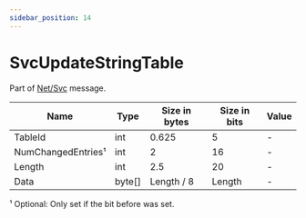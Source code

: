```yaml
---
sidebar_position: 14
---
```


# SvcUpdateStringTable

Part of [Net/Svc](../netsvc) message.

<!-- @dem-gen-begin:SvcUpdateStringTable -->
| Name | Type | Size in bytes | Size in bits | Value |
| --- | --- | --- | --- | --- |
| TableId | int | 0.625 | 5 | - |
| NumChangedEntries¹ | int | 2 | 16 | - |
| Length | int | 2.5 | 20 | - |
| Data | byte[] | Length / 8 | Length | - |

¹ Optional: Only set if the bit before was set.

<!-- @dem-gen-end:SvcUpdateStringTable -->
